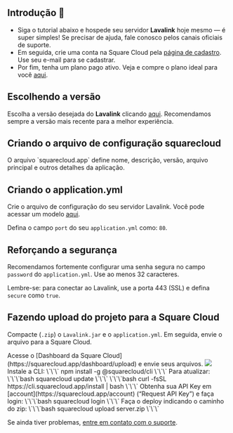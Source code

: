## Introdução 🚀

- Siga o tutorial abaixo e hospede seu servidor **Lavalink** hoje mesmo — é super simples! Se precisar de ajuda, fale conosco pelos canais oficiais de suporte.
- Em seguida, crie uma conta na Square Cloud pela [página de cadastro](https://squarecloud.app/signup). Use seu e-mail para se cadastrar.
- Por fim, tenha um plano pago ativo. Veja e compre o plano ideal para você [aqui](https://squarecloud.app/plans).

## Escolhendo a versão

Escolha a versão desejada do **Lavalink** clicando [aqui](https://github.com/freyacodes/Lavalink/releases/). Recomendamos sempre a versão mais recente para a melhor experiência.

## Criando o arquivo de configuração squarecloud

<Card title="Saiba como criar o arquivo de configuração para Square Cloud." icon="link" href="https://docs.squarecloud.app/getting-started/config-file">
O arquivo `squarecloud.app` define nome, descrição, versão, arquivo principal e outros detalhes da aplicação.
</Card>

## Criando o application.yml

Crie o arquivo de configuração do seu servidor Lavalink. Você pode acessar um modelo [aqui](https://github.com/freyacodes/Lavalink/blob/master/LavalinkServer/application.yml.example).

<Warning>Defina o campo `port` do seu `application.yml` como: `80`.</Warning>

## Reforçando a segurança

Recomendamos fortemente configurar uma senha segura no campo `password` do `application.yml`. Use ao menos 32 caracteres.

<Note>Lembre-se: para conectar ao Lavalink, use a porta 443 (SSL) e defina `secure` como `true`.</Note>

## Fazendo upload do projeto para a Square Cloud

Compacte (`.zip`) o `Lavalink.jar` e o `application.yml`. Em seguida, envie o arquivo para a Square Cloud.

<Tabs>
  <Tab title="Upload pelo Dashboard">
    Acesse o [Dashboard da Square Cloud](https://squarecloud.app/dashboard/upload) e envie seus arquivos.
    <Frame>
      <img src="/images/uploading.gif" style={{ borderRadius: "0.2rem" }} />
    </Frame>
  </Tab>
  <Tab title="Upload via CLI">
    <Steps>
      <Step title="Primeiro passo">
        Instale a CLI:
        \`\`\`
        npm install -g @squarecloud/cli
        \`\`\`
        Para atualizar:
        <Tabs>
          <Tab title="Windows">
            \`\`\`bash
            squarecloud update
            \`\`\`
          </Tab>
          <Tab title="Linux, macOS e WSL">
            \`\`\`bash
            curl -fsSL https://cli.squarecloud.app/install | bash
            \`\`\`
          </Tab>
        </Tabs>
      </Step>
      <Step title="Segundo passo">
        Obtenha sua API Key em [account](https://squarecloud.app/account) (“Request API Key”) e faça login:
        \`\`\`bash
        squarecloud login
        \`\`\`
      </Step>
      <Step title="Terceiro passo">
        Faça o deploy indicando o caminho do zip:
        \`\`\`bash
        squarecloud upload server.zip
        \`\`\`
      </Step>
    </Steps>
  </Tab>
</Tabs>

Se ainda tiver problemas, [entre em contato com o suporte](/company/support).
